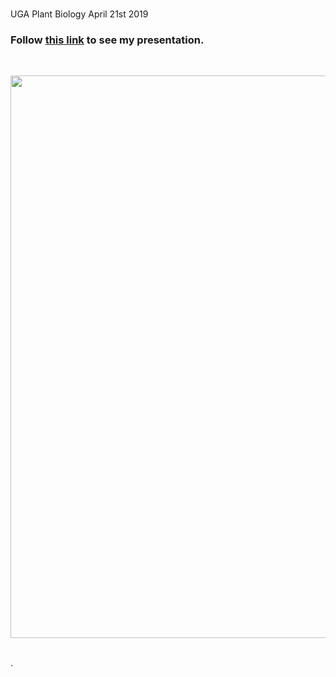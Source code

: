 <!-- break -->
<br>
<br>
<br>
<!-- break -->

UGA Plant Biology April 21st 2019	
 	
 	
### Follow [this link](https://drive.google.com/file/d/16UMm3n9R1jbWioAq2QRj8PEES_IqMfIc/view?usp=sharing) to see my presentation.	
 	
		
 	
 	
<br>	
 	
<img src="images/uga.png" style="width: 900px;">		
 	
<br>.

